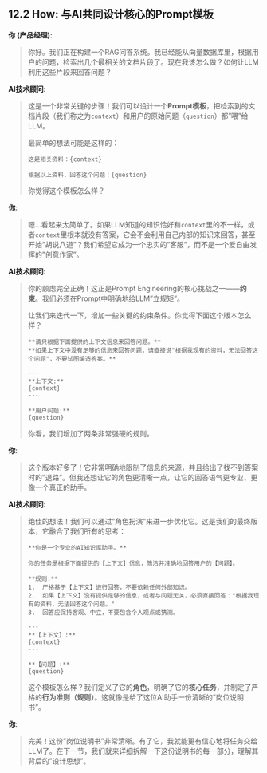 ## 12.2 How: 与AI共同设计核心的Prompt模板

::: {.callout-note title="与AI的探索之旅"}
**你 (产品经理)**:

> 你好。我们正在构建一个RAG问答系统。我已经能从向量数据库里，根据用户的问题，检索出几个最相关的文档片段了。现在我该怎么做？如何让LLM利用这些片段来回答问题？

**AI技术顾问**:

> 这是一个非常关键的步骤！我们可以设计一个**Prompt模板**，把检索到的文档片段（我们称之为`context`）和用户的原始问题（`question`）都"喂"给LLM。
>
> 最简单的想法可能是这样的：
>
> ```
> 这是相关资料：{context}
>
> 根据以上资料，回答这个问题：{question}
> ```
>
> 你觉得这个模板怎么样？

**你**:

> 嗯...看起来太简单了。如果LLM知道的知识恰好和`context`里的不一样，或者`context`里根本就没有答案，它会不会利用自己内部的知识来回答，甚至开始"胡说八道"？我们希望它成为一个忠实的"客服"，而不是一个爱自由发挥的"创意作家"。

**AI技术顾问**:

> 你的顾虑完全正确！这正是Prompt Engineering的核心挑战之一——**约束**。我们必须在Prompt中明确地给LLM"立规矩"。
>
> 让我们来迭代一下，增加一些关键的约束条件。你觉得下面这个版本怎么样？
>
> ```
> **请只根据下面提供的上下文信息来回答问题。**
> **如果上下文中没有足够的信息来回答问题，请直接说"根据我现有的资料，无法回答这个问题"，不要试图编造答案。**
>
> ---
> **上下文:**
> {context}
> ---
>
> **用户问题:**
> {question}
> ```
>
> 你看，我们增加了两条非常强硬的规则。

**你**:

> 这个版本好多了！它非常明确地限制了信息的来源，并且给出了找不到答案时的"退路"。但我还想让它的角色更清晰一点，让它的回答语气更专业、更像一个真正的助手。

**AI技术顾问**:

> 绝佳的想法！我们可以通过"角色扮演"来进一步优化它。这是我们的最终版本，它融合了我们所有的思考：
>
> ```
> **你是一个专业的AI知识库助手。**
>
> 你的任务是根据下面提供的【上下文】信息，简洁并准确地回答用户的【问题】。
>
> **规则:**
> 1.  严格基于【上下文】进行回答，不要依赖任何外部知识。
> 2.  如果【上下文】没有提供足够的信息，或者与问题无关，必须直接回答："根据我现有的资料，无法回答这个问题。"
> 3.  回答应保持客观、中立，不要包含个人观点或猜测。
>
> ---
> **【上下文】:**
> {context}
> ---
>
> **【问题】:**
> {question}
> ```
>
> 这个模板怎么样？我们定义了它的**角色**，明确了它的**核心任务**，并制定了严格的**行为准则（规则）**。这就像是给了这位AI助手一份清晰的"岗位说明书"。

**你**:

> 完美！这份"岗位说明书"非常清晰。有了它，我就能更有信心地将任务交给LLM了。在下一节，我们就来详细拆解一下这份说明书的每一部分，理解其背后的"设计思想"。
:::
